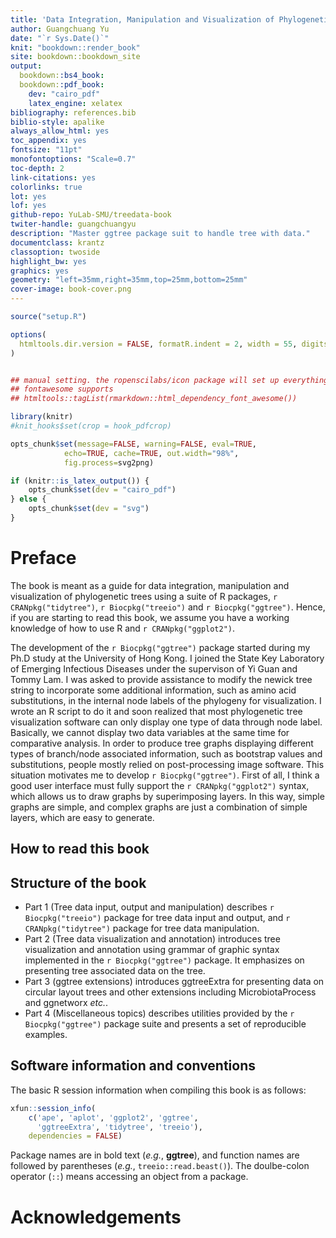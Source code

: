```yaml
---
title: 'Data Integration, Manipulation and Visualization of Phylogenetic Trees'
author: Guangchuang Yu
date: "`r Sys.Date()`"
knit: "bookdown::render_book"
site: bookdown::bookdown_site
output:
  bookdown::bs4_book:
  bookdown::pdf_book:
    dev: "cairo_pdf"
    latex_engine: xelatex
bibliography: references.bib
biblio-style: apalike
always_allow_html: yes
toc_appendix: yes
fontsize: "11pt"
monofontoptions: "Scale=0.7"
toc-depth: 2
link-citations: yes
colorlinks: true
lot: yes
lof: yes
github-repo: YuLab-SMU/treedata-book
twiter-handle: guangchuangyu
description: "Master ggtree package suit to handle tree with data."
documentclass: krantz
classoption: twoside
highlight_bw: yes
graphics: yes
geometry: "left=35mm,right=35mm,top=25mm,bottom=25mm"
cover-image: book-cover.png
---
```



```r
source("setup.R")

options(
  htmltools.dir.version = FALSE, formatR.indent = 2, width = 55, digits = 4
)


## manual setting. the ropenscilabs/icon package will set up everything for you.
## fontawesome supports
## htmltools::tagList(rmarkdown::html_dependency_font_awesome())

library(knitr)
#knit_hooks$set(crop = hook_pdfcrop)

opts_chunk$set(message=FALSE, warning=FALSE, eval=TRUE, 
            echo=TRUE, cache=TRUE, out.width="98%",
            fig.process=svg2png)

if (knitr::is_latex_output()) {
    opts_chunk$set(dev = "cairo_pdf")
} else {
    opts_chunk$set(dev = "svg")
}

```

<!--
# Welcome {-}

<img class="cover" src="book-cover.png" width="210" height="297" /> This is the online work-in-progress book of "Data Integration, Manipulation and Visualization of Phylogenetic Trees". This book gives your all the details of using the ggtree package suite to handle tree with data. The book is written by Guangchuang Yu.


<center>
<img src="book-cover.png" style="width:500px;border:2px solid black;"/>
</center>

-->

\newpage

# Preface {-}

The book is meant as a guide for data integration, manipulation and visualization of phylogenetic trees using a suite of R packages, `r CRANpkg("tidytree")`, `r Biocpkg("treeio")` and `r Biocpkg("ggtree")`. Hence, if you are starting to read this book, we assume you have a working knowledge of how to use R and `r CRANpkg("ggplot2")`. 

The development of the `r Biocpkg("ggtree")` package started during my Ph.D study at the University of Hong Kong. I joined the State Key Laboratory of Emerging Infectious Diseases under the supervison of Yi Guan and Tommy Lam. I was asked to provide assistance to modify the newick tree string to incorporate some additional information, such as amino acid substitutions, in the internal node labels of the phylogeny for visualization. I wrote an R script to do it and soon realized that most phylogenetic tree visualization software can only display one type of data through node label. Basically, we cannot display two data variables at the same time for comparative analysis. In order to produce tree graphs displaying different types of branch/node associated information, such as bootstrap values and substitutions, people mostly relied on post-processing image software. This situation motivates me to develop `r Biocpkg("ggtree")`. First of all, I think a good user interface must fully support the `r CRANpkg("ggplot2")` syntax, which allows us to draw graphs by superimposing layers. In this way, simple graphs are simple, and complex graphs are just a combination of simple layers, which are easy to generate. 



## How to read this book

## Structure of the book


+ Part 1 (Tree data input, output and manipulation) describes `r Biocpkg("treeio")` package for tree data input and output, and `r CRANpkg("tidytree")` package for tree data manipulation.
+ Part 2 (Tree data visualization and annotation) introduces tree visualization and annotation using grammar of graphic syntax implemented in the `r Biocpkg("ggtree")` package. It emphasizes on presenting tree associated data on the tree.
+ Part 3 (ggtree extensions) introduces ggtreeExtra for presenting data on circular layout trees and other extensions including MicrobiotaProcess and ggnetworx *etc.*.
+ Part 4 (Miscellaneous topics) describes utilities provided by the `r Biocpkg("ggtree")` package suite and presents a set of reproducible examples.




## Software information and conventions


The basic R session information when compiling this book is as follows:

```r
xfun::session_info(
    c('ape', 'aplot', 'ggplot2', 'ggtree', 
      'ggtreeExtra', 'tidytree', 'treeio'),
    dependencies = FALSE)
```

Package names are in bold text (*e.g.*, **ggtree**), and function names are followed by parentheses (*e.g.*, `treeio::read.beast()`). The doulbe-colon operator (`::`) means accessing an object from a package. 

\newpage

# Acknowledgements {-}


